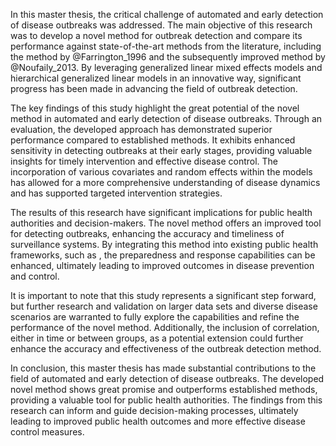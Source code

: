 \chapter{Conclusion}

In this master thesis, the critical challenge of automated and early detection of disease outbreaks was addressed. The main objective of this research was to develop a novel method for outbreak detection and compare its performance against state-of-the-art methods from the literature, including the method by @Farrington_1996 and the subsequently improved method by @Noufaily_2013. By leveraging generalized linear mixed effects models and hierarchical generalized linear models in an innovative way, significant progress has been made in advancing the field of outbreak detection.

The key findings of this study highlight the great potential of the novel method in automated and early detection of disease outbreaks. Through an evaluation, the developed approach has demonstrated superior performance compared to established methods. It exhibits enhanced sensitivity in detecting outbreaks at their early stages, providing valuable insights for timely intervention and effective disease control. The incorporation of various covariates and random effects within the models has allowed for a more comprehensive understanding of disease dynamics and has supported targeted intervention strategies.

The results of this research have significant implications for public health authorities and decision-makers. The novel method offers an improved tool for detecting outbreaks, enhancing the accuracy and timeliness of surveillance systems. By integrating this method into existing public health frameworks, such as \gls{MiBa}, the preparedness and response capabilities can be enhanced, ultimately leading to improved outcomes in disease prevention and control.

It is important to note that this study represents a significant step forward, but further research and validation on larger data sets and diverse disease scenarios are warranted to fully explore the capabilities and refine the performance of the novel method. Additionally, the inclusion of correlation, either in time or between groups, as a potential extension could further enhance the accuracy and effectiveness of the outbreak detection method.

In conclusion, this master thesis has made substantial contributions to the field of automated and early detection of disease outbreaks. The developed novel method shows great promise and outperforms established methods, providing a valuable tool for public health authorities. The findings from this research can inform and guide decision-making processes, ultimately leading to improved public health outcomes and more effective disease control measures.

\cleardoublepage